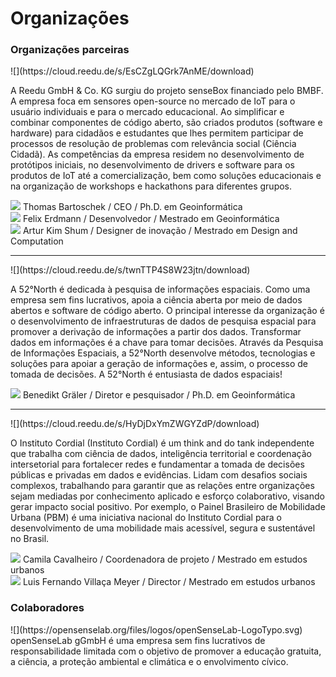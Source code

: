 # Organizações

### Organizações parceiras

<div className="flex gap-8 items-center flex-col md:flex-row">
    <div className="w-[20rem] -m-12">
    ![](https://cloud.reedu.de/s/EsCZgLQGrk7AnME/download)
    </div>
    <p className="flex-1">
A Reedu GmbH & Co. KG surgiu do projeto senseBox financiado pelo BMBF. A empresa foca em sensores open-source no mercado de IoT para o usuário individuais e para o mercado educacional. Ao simplificar e combinar componentes de código aberto, são criados produtos (software e hardware) para cidadãos e estudantes que lhes permitem participar de processos de resolução de problemas com relevância social (Ciência Cidadã). As competências da empresa residem no desenvolvimento de protótipos iniciais, no desenvolvimento de drivers e software para os produtos de IoT até a comercialização, bem como soluções educacionais e na organização de workshops e hackathons para diferentes grupos.
    </p>
</div>

<div className="grid gap-4">
    <div className="flex gap-4 items-center p-1">
        <img src="https://cloud.reedu.de/s/6fLdcyYbM7z49do/download"
            className="aspect-square object-cover object-top w-20 rounded-full outline outline-1 outline-offset-2" />
    Thomas Bartoschek / CEO / Ph.D. em Geoinformática
    </div>
    <div className="flex gap-4 items-center p-1">
        <img src="https://cloud.reedu.de/s/GNYHQnF8Rjzen29/download"
            className="aspect-square object-cover object-top w-20 rounded-full outline outline-1 outline-offset-2" />
    Felix Erdmann / Desenvolvedor / Mestrado em Geoinformática
    </div>
    <div className="flex gap-4 items-center p-1">
        <img src="https://cloud.reedu.de/s/JLHERSxjSMtspfr/download"
            className="aspect-square object-cover object-top w-20 rounded-full outline outline-1 outline-offset-2" />
    Artur Kim Shum / Designer de inovação / Mestrado em Design and Computation 
    </div>
</div>

<div className="flex items-center justify-center p-12">
    <hr className="h-0.5 bg-foreground w-1/2" />
</div>

<div className="flex gap-8 items-center flex-col md:flex-row">
    <div className="w-[20rem] -m-12">
    ![](https://cloud.reedu.de/s/twnTTP4S8W23jtn/download)
    </div>
    <p className="flex-1">
A 52°North é dedicada à pesquisa de informações espaciais. Como uma empresa sem fins lucrativos, apoia a ciência aberta por meio de dados abertos e software de código aberto. O principal interesse da organização é o desenvolvimento de infraestruturas de dados de pesquisa espacial para promover a derivação de informações a partir dos dados. Transformar dados em informações é a chave para tomar decisões. Através da Pesquisa de Informações Espaciais, a 52°North desenvolve métodos, tecnologias e soluções para apoiar a geração de informações e, assim, o processo de tomada de decisões. A 52°North é entusiasta de dados espaciais!
    </p>
</div>

<div className="flex gap-4 items-center p-1">
    <img src="https://cloud.reedu.de/s/MJ2S2zgHmbYDw56/download"
        className="aspect-square object-cover object-top w-20 rounded-full outline outline-1 outline-offset-2" />
    Benedikt Gräler / Diretor e pesquisador / Ph.D. em Geoinformática
</div>

<div className="flex items-center justify-center p-12">
    <hr className="h-0.5 bg-foreground w-1/2" />
</div>

<div className="flex gap-8 items-center flex-col md:flex-row">
    <div className="w-[20rem] -m-12">
    ![](https://cloud.reedu.de/s/HyDjDxYmZWGYZdP/download)
    </div>
    <p className="flex-1">
O Instituto Cordial (Instituto Cordial) é um think and do tank independente que trabalha com ciência de dados, inteligência territorial e coordenação intersetorial para fortalecer redes e fundamentar a tomada de decisões públicas e privadas em dados e evidências. Lidam com desafios sociais complexos, trabalhando para garantir que as relações entre organizações sejam mediadas por conhecimento aplicado e esforço colaborativo, visando gerar impacto social positivo. Por exemplo, o Painel Brasileiro de Mobilidade Urbana (PBM) é uma iniciativa nacional do Instituto Cordial para o desenvolvimento de uma mobilidade mais acessível, segura e sustentável no Brasil.
    </p>
</div>

<div className="grid gap-4">
    <div className="flex gap-4 items-center p-1">
        <img src="https://cloud.reedu.de/s/HFsoRCt6iccDLBz/download"
            className="aspect-square object-cover object-top w-20 rounded-full outline outline-1 outline-offset-2" />
    Camila Cavalheiro / Coordenadora de projeto / Mestrado em estudos urbanos
    </div>
    <div className="flex gap-4 items-center p-1">
        <img src="https://cloud.reedu.de/s/g9rbENEx8RWmQAP/download"
            className="aspect-square object-cover object-top w-20 rounded-full outline outline-1 outline-offset-2" />
    Luis Fernando Villaça Meyer / Director / Mestrado em estudos urbanos
    </div>
</div>

<div className="flex items-center justify-center p-12">
</div>

### Colaboradores

<div className="flex gap-8 items-center flex-col md:flex-row">
    <div className="w-full max-w-sm">
        ![](https://opensenselab.org/files/logos/openSenseLab-LogoTypo.svg)
    </div>
openSenseLab gGmbH é uma empresa sem fins lucrativos de responsabilidade limitada com o objetivo de promover a educação gratuita, a ciência, a proteção ambiental e climática e o envolvimento cívico.
</div>

